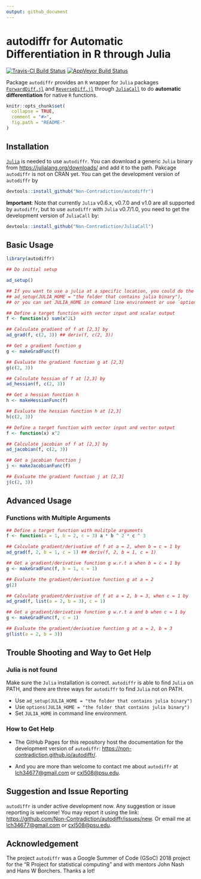 ```yaml
---
output: github_document
---
```


<!-- README.md is generated from README.Rmd. Please edit that file -->

# autodiffr for Automatic Differentiation in R through Julia

[![Travis-CI Build Status](https://travis-ci.org/Non-Contradiction/autodiffr.svg?branch=master)](https://travis-ci.org/Non-Contradiction/autodiffr)
[![AppVeyor Build Status](https://ci.appveyor.com/api/projects/status/github/Non-Contradiction/autodiffr?branch=master&svg=true)](https://ci.appveyor.com/project/Non-Contradiction/autodiffr)
<!--
[![CRAN_Status_Badge](https://www.r-pkg.org/badges/version/JuliaCall)](https://cran.r-project.org/package=JuliaCall)
[![](https://cranlogs.r-pkg.org/badges/JuliaCall)](https://cran.r-project.org/package=JuliaCall)
[![](https://cranlogs.r-pkg.org/badges/grand-total/JuliaCall)](https://cran.r-project.org/package=JuliaCall)
-->

Package `autodiffr` provides an `R` wrapper for `Julia` packages [`ForwardDiff.jl`](https://github.com/JuliaDiff/ForwardDiff.jl) and [`ReverseDiff.jl`](https://github.com/JuliaDiff/ReverseDiff.jl) through [`JuliaCall`](https://github.com/Non-Contradiction/JuliaCall) to do **automatic differentiation** for native `R` functions.

```r
knitr::opts_chunk$set(
  collapse = TRUE,
  comment = "#>",
  fig.path = "README-"
)
```

## Installation

[`Julia`](https://julialang.org/) is needed to use `autodiffr`. You can download a generic `Julia` binary from 
<https://julialang.org/downloads/> and add it to the path.
Pakcage `autodiffr` is not on CRAN yet. You can get the development version of `autodiffr` by
```r
devtools::install_github("Non-Contradiction/autodiffr")
```

**Important**: Note that currently `Julia` v0.6.x, v0.7.0 and v1.0 are all supported by `autodiffr`, but to use `autodiffr` with `Julia` v0.7/1.0, 
you need to get the development version of `JuliaCall` by:
```r
devtools::install_github("Non-Contradiction/JuliaCall")
```
## Basic Usage

```r
library(autodiffr)

## Do initial setup

ad_setup()

## If you want to use a julia at a specific location, you could do the following:
## ad_setup(JULIA_HOME = "the folder that contains julia binary"), 
## or you can set JULIA_HOME in command line environment or use `options(...)`

## Define a target function with vector input and scalar output
f <- function(x) sum(x^2L)

## Calculate gradient of f at [2,3] by
ad_grad(f, c(2, 3)) ## deriv(f, c(2, 3))

## Get a gradient function g
g <- makeGradFunc(f)

## Evaluate the gradient function g at [2,3]
g(c(2, 3))

## Calculate hessian of f at [2,3] by
ad_hessian(f, c(2, 3))

## Get a hessian function h
h <- makeHessianFunc(f)

## Evaluate the hessian function h at [2,3]
h(c(2, 3))

## Define a target function with vector input and vector output
f <- function(x) x^2

## Calculate jacobian of f at [2,3] by
ad_jacobian(f, c(2, 3))

## Get a jacobian function j
j <- makeJacobianFunc(f)

## Evaluate the gradient function j at [2,3]
j(c(2, 3))
```

## Advanced Usage

### Functions with Multiple Arguments

```r
## Define a target function with mulitple arguments
f <- function(a = 1, b = 2, c = 3) a * b ^ 2 * c ^ 3

## Calculate gradient/derivative of f at a = 2, when b = c = 1 by
ad_grad(f, 2, b = 1, c = 1) ## deriv(f, 2, b = 1, c = 1)

## Get a gradient/derivative function g w.r.t a when b = c = 1 by
g <- makeGradFunc(f, b = 1, c = 1)

## Evaluate the gradient/derivative function g at a = 2
g(2)

## Calculate gradient/derivative of f at a = 2, b = 3, when c = 1 by
ad_grad(f, list(a = 2, b = 3), c = 1)

## Get a gradient/derivative function g w.r.t a and b when c = 1 by
g <- makeGradFunc(f, c = 1)

## Evaluate the gradient/derivative function g at a = 2, b = 3
g(list(a = 2, b = 3))
```



## Trouble Shooting and Way to Get Help

### Julia is not found

Make sure the `Julia` installation is correct.
`autodiffr` is able to find `Julia` on PATH,
and there are three ways for `autodiffr` to find `Julia` not on PATH.

- Use `ad_setup(JULIA_HOME = "the folder that contains julia binary")`
- Use `options(JULIA_HOME = "the folder that contains julia binary")`
- Set `JULIA_HOME` in command line environment.

### How to Get Help

- The GitHub Pages for this repository host the documentation for the development
version of `autodiffr`: <https://non-contradiction.github.io/autodiffr/>.

- And you are more than welcome to contact me about `autodiffr`
at <lch34677@gmail.com> or <cxl508@psu.edu>.

## Suggestion and Issue Reporting

`autodiffr` is under active development now.
Any suggestion or issue reporting is welcome!
You may report it using the link: <https://github.com/Non-Contradiction/autodiffr/issues/new>.
Or email me at <lch34677@gmail.com> or <cxl508@psu.edu>.

## Acknowledgement

The project `autodiffr` was a Google Summer of Code
(GSoC) 2018 project for the "R Project for statistical computing" and
with mentors John Nash and Hans W Borchers.
Thanks a lot!
